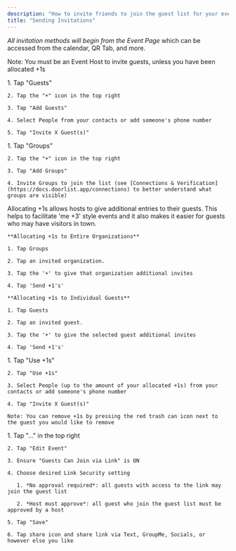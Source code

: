```yaml
---
description: "How to invite friends to join the guest list for your event."
title: "Sending Invitations"
---
```


*All invitation methods will begin from the Event Page* which can be accessed from the calendar, QR Tab, and more.

Note: You must be an Event Host to invite guests, unless you have been allocated +1s

<AccordionGroup>
  <Accordion title="Inviting Individuals" defaultOpen={false}>
    1. Tap "Guests"

    2. Tap the "+" icon in the top right

    3. Tap "Add Guests"

    4. Select People from your contacts or add someone's phone number

    5. Tap "Invite X Guest(s)"
  </Accordion>

  <Accordion title="Inviting Groups" defaultOpen={false}>
    1. Tap "Groups"

    2. Tap the "+" icon in the top right

    3. Tap "Add Groups"

    4. Invite Groups to join the list (see [Connections & Verification](https://docs.doorlist.app/connections) to better understand what groups are visible)
  </Accordion>

  <Accordion title="Allocating +1s" defaultOpen={false}>
    Allocating +1s allows hosts to give additional entries to their guests. This helps to facilitate 'me +3' style events and it also makes it easier for guests who may have visitors in town.

    **Allocating +1s to Entire Organizations**

    1. Tap Groups

    2. Tap an invited organization.

    3. Tap the '+' to give that organization additional invites

    4. Tap 'Send +1's'

    **Allocating +1s to Individual Guests**

    1. Tap Guests

    2. Tap an invited guest.

    3. Tap the '+' to give the selected guest additional invites

    4. Tap 'Send +1's'
  </Accordion>

  <Accordion title="Using +1s" defaultOpen={false}>
    1. Tap "Use +1s"

    2. Tap "Use +1s"

    3. Select People (up to the amount of your allocated +1s) from your contacts or add someone's phone number

    4. Tap "Invite X Guest(s)"

    Note: You can remove +1s by pressing the red trash can icon next to the guest you would like to remove
  </Accordion>

  <Accordion title="Sharing a Link" defaultOpen={false}>
    1. Tap "..." in the top right

    2. Tap "Edit Event"

    3. Ensure "Guests Can Join via Link" is ON

    4. Choose desired Link Security setting

       1. *No approval required*: all guests with access to the link may join the guest list

       2. *Host must approve*: all guest who join the guest list must be approved by a host

    5. Tap "Save"

    6. Tap share icon and share link via Text, GroupMe, Socials, or however else you like
  </Accordion>
</AccordionGroup>